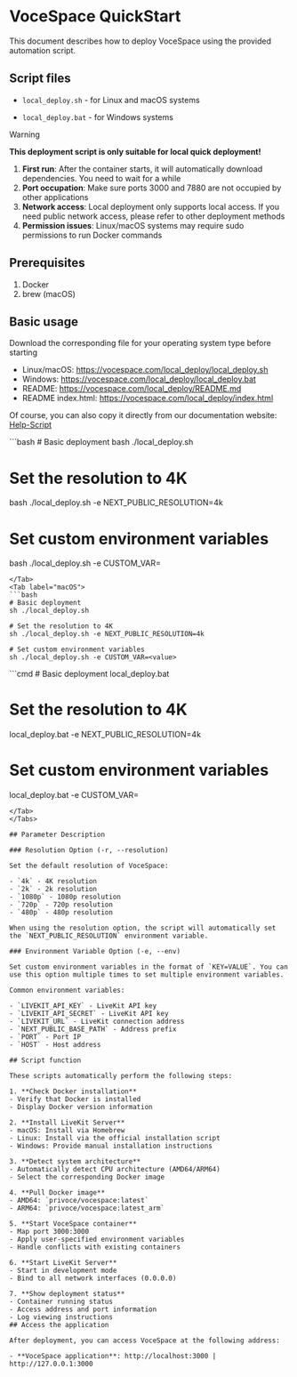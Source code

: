 
# VoceSpace QuickStart

This document describes how to deploy VoceSpace using the provided automation script.

## Script files

- `local_deploy.sh` - for Linux and macOS systems

- `local_deploy.bat` - for Windows systems

> [!WARNING]
> **This deployment script is only suitable for local quick deployment!**
> 1. **First run**: After the container starts, it will automatically download dependencies. You need to wait for a while
> 2. **Port occupation**: Make sure ports 3000 and 7880 are not occupied by other applications
> 3. **Network access**: Local deployment only supports local access. If you need public network access, please refer to other deployment methods
> 4. **Permission issues**: Linux/macOS systems may require sudo permissions to run Docker commands

## Prerequisites

1. Docker
2. brew (macOS)

## Basic usage

Download the corresponding file for your operating system type before starting
- Linux/macOS: https://vocespace.com/local_deploy/local_deploy.sh
- Windows: https://vocespace.com/local_deploy/local_deploy.bat
- README: https://vocespace.com/local_deploy/README.md
- README index.html: https://vocespace.com/local_deploy/index.html

Of course, you can also copy it directly from our documentation website: [Help-Script](./help#local-deployment-scripts)

<Tabs>
   <Tab label="Linux">
   ```bash
   # Basic deployment
   bash ./local_deploy.sh

   # Set the resolution to 4K
   bash ./local_deploy.sh -e NEXT_PUBLIC_RESOLUTION=4k

   # Set custom environment variables
   bash ./local_deploy.sh -e CUSTOM_VAR=<value>
   ```
   </Tab>
   <Tab label="macOS">
   ```bash
   # Basic deployment
   sh ./local_deploy.sh

   # Set the resolution to 4K
   sh ./local_deploy.sh -e NEXT_PUBLIC_RESOLUTION=4k

   # Set custom environment variables
   sh ./local_deploy.sh -e CUSTOM_VAR=<value>
   ```
   </Tab>
   <Tab label="Windows">
   ```cmd
   # Basic deployment
   local_deploy.bat

   # Set the resolution to 4K
   local_deploy.bat -e NEXT_PUBLIC_RESOLUTION=4k

   # Set custom environment variables
   local_deploy.bat -e CUSTOM_VAR=<value>
   ```
   </Tab>
</Tabs>

## Parameter Description

### Resolution Option (-r, --resolution)

Set the default resolution of VoceSpace:

- `4k` - 4K resolution
- `2k` - 2k resolution
- `1080p` - 1080p resolution
- `720p` - 720p resolution
- `480p` - 480p resolution

When using the resolution option, the script will automatically set the `NEXT_PUBLIC_RESOLUTION` environment variable.

### Environment Variable Option (-e, --env)

Set custom environment variables in the format of `KEY=VALUE`. You can use this option multiple times to set multiple environment variables.

Common environment variables:

- `LIVEKIT_API_KEY` - LiveKit API key
- `LIVEKIT_API_SECRET` - LiveKit API key
- `LIVEKIT_URL` - LiveKit connection address
- `NEXT_PUBLIC_BASE_PATH` - Address prefix
- `PORT` - Port IP
- `HOST` - Host address

## Script function

These scripts automatically perform the following steps:

1. **Check Docker installation**
- Verify that Docker is installed
- Display Docker version information

2. **Install LiveKit Server**
- macOS: Install via Homebrew
- Linux: Install via the official installation script
- Windows: Provide manual installation instructions

3. **Detect system architecture**
- Automatically detect CPU architecture (AMD64/ARM64)
- Select the corresponding Docker image

4. **Pull Docker image**
- AMD64: `privoce/vocespace:latest`
- ARM64: `privoce/vocespace:latest_arm`

5. **Start VoceSpace container**
- Map port 3000:3000
- Apply user-specified environment variables
- Handle conflicts with existing containers

6. **Start LiveKit Server**
- Start in development mode
- Bind to all network interfaces (0.0.0.0)

7. **Show deployment status**
- Container running status
- Access address and port information
- Log viewing instructions
## Access the application

After deployment, you can access VoceSpace at the following address:

- **VoceSpace application**: http://localhost:3000 | http://127.0.0.1:3000
